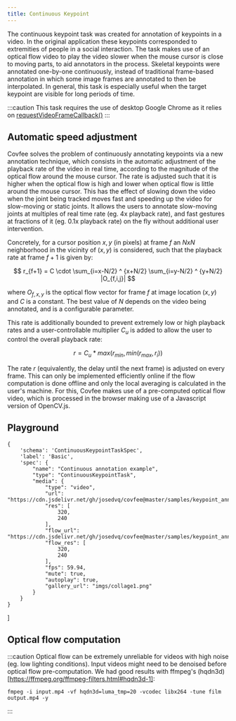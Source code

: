 ```yaml
---
title: Continuous Keypoint
---
```



The continuous keypoint task was created for annotation of keypoints in a video. In the original application these keypoints corresponded to extremities of people in a social interaction. The task makes use of an optical flow video to play the video slower when the mouse cursor is close to moving parts, to aid annotators in the process. Skeletal keypoints were annotated one-by-one continuously, instead of traditional frame-based annotation in which some image frames are annotated to then be interpolated. In general, this task is especially useful when the target keypoint are visible for long periods of time.

:::caution
This task requires the use of desktop Google Chrome as it relies on [requestVideoFrameCallback()](https://wicg.github.io/video-rvfc/)
:::

## Automatic speed adjustment

Covfee solves the problem of continuously annotating keypoints via a new annotation technique, which consists in the automatic adjustment of the playback rate of the video in real time, according to the magnitude of the optical flow around the mouse cursor. The rate is adjusted such that it is higher when the optical flow is high and lower when optical flow is little around the mouse cursor. This has the effect of slowing down the video when the joint being tracked moves fast and speeding up the video for slow-moving or static joints. It allows the users to annotate slow-moving joints at multiples of real time rate (eg. 4x playback rate), and fast gestures at fractions of it (eg. 0.1x playback rate) on the fly without additional user intervention.

Concretely, for a cursor position $x,y$ (in pixels) at frame $f$ an $N x N$ neighborhood in the vicinity of $(x,y)$ is considered, such that the playback rate at frame $f+1$ is given by: 

$$
r_{f+1} = C \cdot \sum_{i=x-N/2} ^ {x+N/2} \sum_{i=y-N/2} ^ {y+N/2} |O_{f,i,j}|
$$

where $O_{f,x,y}$ is the optical flow vector for frame $f$ at image location $(x, y)$ and $C$ is a constant. The best value of $N$ depends on the video being annotated, and is a configurable parameter.

This rate is additionally bounded to prevent extremely low or high playback rates and a user-controllable multiplier $C_u$ is added to allow the user to control the overall playback rate:

$$
r = C_u * max(r_{min}, min(r_{max}, r_i))
$$

The rate $r$ (equivalently, the delay until the next frame) is adjusted on every frame. This can only be implemented efficiently online if the flow computation is done offline and only the local averaging is calculated in the user's machine. For this, Covfee makes use of a pre-computed optical flow video, which is processed in the browser making use of a Javascript version of OpenCV.js.

## Playground

    {
        'schema': 'ContinuousKeypointTaskSpec',
        'label': 'Basic',
        'spec': {
            "name": "Continuous annotation example",
            "type": "ContinuousKeypointTask",
            "media": {
                "type": "video",
                "url": "https://cdn.jsdelivr.net/gh/josedvq/covfee@master/samples/keypoint_annotation/media/sample_mp4_10s.mp4",
                "res": [
                    320,
                    240
                ],
                "flow_url": "https://cdn.jsdelivr.net/gh/josedvq/covfee@master/samples/keypoint_annotation/media/sample_mp4_flow_10s.mp4",
                "flow_res": [
                    320,
                    240
                ],
                "fps": 59.94,
                "mute": true,
                "autoplay": true,
                "gallery_url": "imgs/collage1.png"
            }
        }
    }
]

<TaskPlayground tasks={playgroundTasks} />

## Optical flow computation

:::caution
Optical flow can be extremely unreliable for videos with high noise (eg. low lighting conditions). Input videos might need to be denoised before optical flow pre-computation. We had good results with ffmpeg's (hqdn3d)[https://ffmpeg.org/ffmpeg-filters.html#hqdn3d-1]:

```
fmpeg -i input.mp4 -vf hqdn3d=luma_tmp=20 -vcodec libx264 -tune film output.mp4 -y
```
:::
